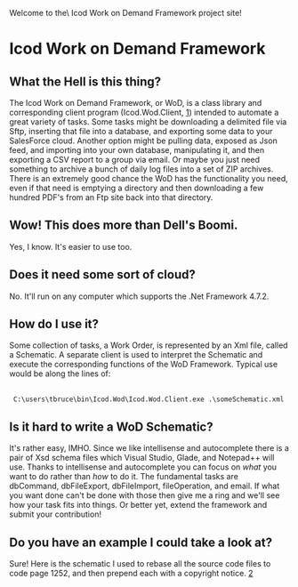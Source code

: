 Welcome to the\ Icod Work on Demand Framework project site!

= Icod Work on Demand Framework =

== What the Hell is this thing? ==
The Icod Work on Demand Framework, or WoD, is a class library and corresponding client program (Icod.Wod.Client, [https://github.com/uniblab/Icod.Wod.Client]) intended to automate a great variety of tasks.  Some tasks might be downloading a delimited file via Sftp, inserting that file into a database, and exporting some data to your SalesForce cloud.  Another option might be pulling data, exposed as Json feed, and importing into your own database, manipulating it, and then exporting a CSV report to a group via email.  Or maybe you just need something to archive a bunch of daily log files into a set of ZIP archives.  There is an extremely good chance the WoD has the functionality you need, even if that need is emptying a directory and then downloading a few hundred PDF's from an Ftp site back into that directory.

== Wow! This does more than Dell's Boomi. ==
Yes, I know.  It's easier to use too.

== Does it need some sort of cloud? ==
No.  It'll run on any computer which supports the .Net Framework 4.7.2.

== How do I use it? ==
Some collection of tasks, a Work Order, is represented by an Xml file, called a Schematic.  A separate client is used to interpret the Schematic and execute the corresponding functions of the WoD Framework.  Typical use would be along the lines of:
 <nowiki>
 C:\users\tbruce\bin\Icod.Wod\Icod.Wod.Client.exe .\someSchematic.xml
</nowiki>

== Is it hard to write a WoD Schematic? ==
It's rather easy, IMHO.  Since we like intellisense and autocomplete there is a pair of Xsd schema files which Visual Studio, Glade, and Notepad++ will use.  Thanks to intellisense  and autocomplete you can focus on ''what'' you want to do rather than ''how'' to do it.  The fundamental tasks are dbCommand, dbFileExport, dbFileImport, fileOperation, and email.  If what you want done can't be done with those then give me a ring and we'll see how your task fits into things.  Or better yet, extend the framework and submit your contribution!

== Do you have an example I could take a look at? ==
Sure! Here is the schematic I used to rebase all the source code files to code page 1252, and then prepend each with a copyright notice.
[https://pastebin.com/ruG9g3Jb]
